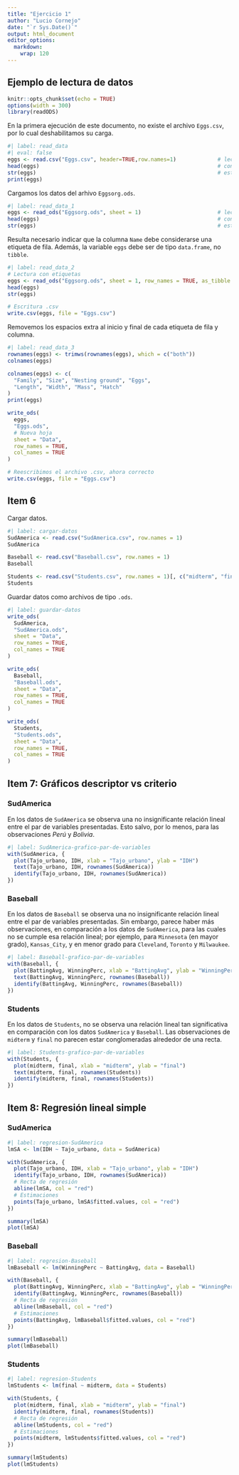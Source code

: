 ```yaml
---
title: "Ejercicio 1"
author: "Lucio Cornejo"
date: "`r Sys.Date()`"
output: html_document
editor_options: 
  markdown: 
    wrap: 120
---
```



## Ejemplo de lectura de datos


```r
knitr::opts_chunk$set(echo = TRUE)
options(width = 300)
library(readODS)
```

En la primera ejecución de este documento, no existe el archivo `Eggs.csv`, por lo cual deshabilitamos su carga.

```r
#| label: read_data
#| eval: false
eggs <- read.csv("Eggs.csv", header=TRUE,row.names=1)             # lectura datos
head(eggs)                                                        # control
str(eggs)                                                         # estructura data-frame
print(eggs)
```


Cargamos los datos del arhivo `Eggsorg.ods`.

```r
#| label: read_data_1
eggs <- read_ods("Eggsorg.ods", sheet = 1)                        # lectura datos
head(eggs)                                                        # control
str(eggs)                                                         # estructura data-frame
```

Resulta necesario indicar que la columna `Name` debe considerarse una etiqueta de fila.
Además, la variable `eggs` debe ser de tipo `data.frame`, no `tibble`.


```r
#| label: read_data_2
# Lectura con etiquetas
eggs <- read_ods("Eggsorg.ods", sheet = 1, row_names = TRUE, as_tibble = FALSE) 
head(eggs)
str(eggs)

# Escritura .csv
write.csv(eggs, file = "Eggs.csv")                              
```

Removemos los espacios extra al inicio y final de cada etiqueta de fila y columna.

```r
#| label: read_data_3
rownames(eggs) <- trimws(rownames(eggs), which = c("both"))     
colnames(eggs)

colnames(eggs) <- c(
  "Family", "Size", "Nesting ground", "Eggs",
  "Length", "Width", "Mass", "Hatch"
)
print(eggs)                                  

write_ods(
  eggs, 
  "Eggs.ods", 
  # Nueva hoja
  sheet = "Data",                     
  row_names = TRUE, 
  col_names = TRUE
)

# Reescribimos el archivo .csv, ahora correcto
write.csv(eggs, file = "Eggs.csv")
```


## Item 6

Cargar datos.

```r
#| label: cargar-datos
SudAmerica <- read.csv("SudAmerica.csv", row.names = 1)
SudAmerica

Baseball <- read.csv("Baseball.csv", row.names = 1)
Baseball

Students <- read.csv("Students.csv", row.names = 1)[, c("midterm", "final")]
Students
```

Guardar datos como archivos de tipo `.ods`.

```r
#| label: guardar-datos
write_ods(
  SudAmerica, 
  "SudAmerica.ods", 
  sheet = "Data",                     
  row_names = TRUE, 
  col_names = TRUE
)

write_ods(
  Baseball, 
  "Baseball.ods", 
  sheet = "Data",                     
  row_names = TRUE, 
  col_names = TRUE
)

write_ods(
  Students, 
  "Students.ods", 
  sheet = "Data",                     
  row_names = TRUE, 
  col_names = TRUE
)
```

## Item 7: Gráficos descriptor vs criterio

### SudAmerica

En los datos de `SudAmerica` se observa una no insignificante relación lineal entre el par de variables presentadas.
Esto salvo, por lo menos, para las observaciones *Perú* y *Bolivia*.

```r
#| label: SudAmerica-grafico-par-de-variables
with(SudAmerica, {
  plot(Tajo_urbano, IDH, xlab = "Tajo_urbano", ylab = "IDH")
  text(Tajo_urbano, IDH, rownames(SudAmerica))
  identify(Tajo_urbano, IDH, rownames(SudAmerica))
})
```

### Baseball

En los datos de `Baseball` se observa una no insignificante relación lineal entre el par de variables presentadas.
Sin embargo, parece haber más observaciones, en comparación a los datos de `SudAmerica`, para las cuales no se
cumple esa relación lineal; por ejemplo, para `Minnesota` (en mayor grado), `Kansas_City`, y en menor grado
para  `Cleveland`, `Toronto` y `Milwaukee`.

```r
#| label: Baseball-grafico-par-de-variables
with(Baseball, {
  plot(BattingAvg, WinningPerc, xlab = "BattingAvg", ylab = "WinningPerc")
  text(BattingAvg, WinningPerc, rownames(Baseball))
  identify(BattingAvg, WinningPerc, rownames(Baseball))
})
```

### Students

En los datos de `Students`, no se observa una relación lineal tan significativa en comparación con los datos
`SudAmerica` y `Baseball`. Las observaciones de `midterm` y `final` no parecen estar conglomeradas alrededor de una recta.

```r
#| label: Students-grafico-par-de-variables
with(Students, {
  plot(midterm, final, xlab = "midterm", ylab = "final")
  text(midterm, final, rownames(Students))
  identify(midterm, final, rownames(Students))
})
```


## Item 8: Regresión lineal simple

### SudAmerica

```r
#| label: regresion-SudAmerica
lmSA <- lm(IDH ~ Tajo_urbano, data = SudAmerica)

with(SudAmerica, {
  plot(Tajo_urbano, IDH, xlab = "Tajo_urbano", ylab = "IDH")
  identify(Tajo_urbano, IDH, rownames(SudAmerica))
  # Recta de regresión
  abline(lmSA, col = "red")
  # Estimaciones
  points(Tajo_urbano, lmSA$fitted.values, col = "red")
})

summary(lmSA)
plot(lmSA)
```


### Baseball

```r
#| label: regresion-Baseball
lmBaseball <- lm(WinningPerc ~ BattingAvg, data = Baseball)

with(Baseball, {
  plot(BattingAvg, WinningPerc, xlab = "BattingAvg", ylab = "WinningPerc")
  identify(BattingAvg, WinningPerc, rownames(Baseball))
  # Recta de regresión
  abline(lmBaseball, col = "red")
  # Estimaciones
  points(BattingAvg, lmBaseball$fitted.values, col = "red")
})

summary(lmBaseball)
plot(lmBaseball)
```

### Students

```r
#| label: regresion-Students
lmStudents <- lm(final ~ midterm, data = Students)

with(Students, {
  plot(midterm, final, xlab = "midterm", ylab = "final")
  identify(midterm, final, rownames(Students))
  # Recta de regresión
  abline(lmStudents, col = "red")
  # Estimaciones
  points(midterm, lmStudents$fitted.values, col = "red")
})

summary(lmStudents)
plot(lmStudents)
```
